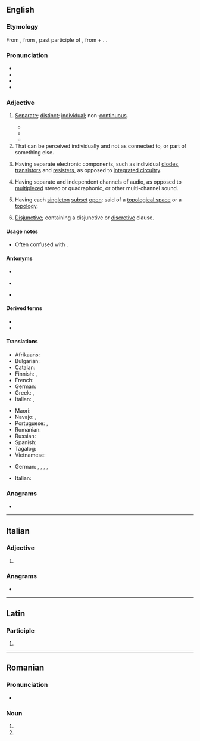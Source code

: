 {{also|discrète}}
==English==
{{slim-wikipedia|dab=Discrete}}

===Etymology===
{{PIE root|en|krey}}
From {{der|en|fro|discret}}, from {{der|en|la|discrētus}}, past participle of {{m|la|discernō||divide}}, from {{m|la|dis-}} + {{m|la|cernō||sift}}. {{doublet|en|discreet}}.

===Pronunciation===
* {{IPA|/dɪsˈkɹiːt/|lang=en}}
* {{audio|en-us-discrete.ogg|Audio (US)|lang=en}}
* {{homophones|lang=en|discreet}}
* {{rhymes|iːt|lang=en}}

===Adjective===
{{en-adj}}

# [[separate|Separate]]; [[distinct]]; [[individual]]; non-[[continuous]].
#: {{ux|en|a government with three '''discrete''' divisions}}
#* {{quote-book|lang=en|year=a. 1856|author={{w|Ralph Walso Emerson}}|chapter=Ode, Inscribed to W. H. Channing|title=Poems|edition=5th|location=Boston|publisher=Pillips, Sampson & Co.|year_published=1856|page=120|pageurl=https://books.google.com/books?id=Hhi5F6X1MwcC&pg=PA120|passage=There are two laws '''discrete,''' / Not reconciled,— / Law for man, and law for thing; / The last builds town and fleet, / But it runs wild, / And doth the man unking.}}
#* {{quote-book|lang=en|year=1875|author={{w|George Henry Lewes}}|chapter=The Problem Stated|title=Problems of Life and Mind|volume=II|location=London|publisher=Trübner & Co.|page=33|pageurl=https://books.google.com/books?id=ouPK_DUE-KYC&pg=PA33|passage=But analysis, penetrating beneath the fact of Sense in search of its ideal factors, declares that this mass of marble ''is'' something very different from what it ''appears'' : its seeming continuity is broken up into '''discrete''' molecules, separated from each other as the stars in the Milky Way are separated ; and its seeming homogeneity is resolved into heterogeneous substances, which are themselves in all probability composite.}}
#* {{quote-book|lang=en|title=A Brief History of Everyone Who Ever Lived|author={{w|Adam Rutherford}}|year=2017|ISBN=9781615194049|publisher=The Experiment|passage=It's not that there aren't measurable, quantifiable differences between all these categories we impose upon things, it's just that for the most part they fit not into '''discrete''' units, but into a continuum.|page=254-255}}
# That can be perceived individually and not as connected to, or part of something else.
# {{lb|en|electrical engineering}} Having separate electronic components, such as individual [[diode]]s, [[transistor]]s and [[resister]]s, as opposed to [[integrated circuit]]ry.
# {{lb|en|audio engineering}} Having separate and independent channels of audio, as opposed to [[multiplexed]] stereo or quadraphonic, or other multi-channel sound.
# {{lb|en|topology}} Having each [[singleton]] [[subset]] [[open]]: said of a [[topological space]] or a [[topology]].
# [[disjunctive|Disjunctive]]; containing a disjunctive or [[discretive]] clause.
#: {{ux|en|"I resign my life, but not my honour" is a '''discrete''' proposition.}}

====Usage notes====
* Often confused with {{m|en|discreet}}.

====Antonyms====
* {{l|en|continuous}}
* {{sense|electrical engineering}} {{l|en|integrated}}
* {{sense|audio engineering}} {{l|en|multiplexed}}

====Derived terms====
* {{l|en|discrete variable}}
* {{l|en|discreteness}}

====Translations====
{{trans-top|Separate; distinct; individual}}
* Afrikaans: {{t|af|diskreet}}
* Bulgarian: {{t+|bg|отделен}}
* Catalan: {{t+|ca|discret}}
* Finnish: {{t+|fi|erillinen}}, {{t+|fi|diskreetti}}
* French: {{t+|fr|distinct}}
* German: {{t+|de|diskret}}
* Greek: {{t+|el|διακριτός}},{{t+|el|διάκριτος}}
* Italian: {{t+|it|distinto}}, {{t+|it|separato}}
{{trans-mid}}
* Maori: {{t|mi|motumotu}}
* Navajo: {{t|nv|ádaa nátʼíiníí}}, {{t|nv|doo yitʼíinii}}
* Portuguese: {{t+|pt|distinguido}} {{t+|pt|distinto}}, {{t+|pt|discreto}}
* Romanian: {{t+|ro|distinct}}
* Russian: {{t+|ru|отде́льный}}
* Spanish: {{t+|es|discreto}}
* Tagalog: {{t|tl|hiwalay}}
* Vietnamese: {{t+|vi|rời rạc}}
{{trans-bottom}}

{{checktrans-top}}
* German: {{t+check|de|diskret}}, {{t+check|de|eigenständig}}, {{t+check|de|einzeln}}, {{t-check|de|unstetig}}, {{t+check|de|separat}}
{{trans-mid}}
* Italian: {{t+check|it|discreto}}
{{trans-bottom}}

===Anagrams===
* {{anagrams|en|a=cdeeirst|desertic|discreet}}

----

==Italian==

===Adjective===
{{head|it|adjective form}}

# {{it-adj form of|discreto|f|pl}}

===Anagrams===
* {{anagrams|it|credesti}}

----

==Latin==

===Participle===
{{la-part-form|discrēte}}

# {{inflection of|la|discrētus||voc|m|s}}

----

==Romanian==

===Pronunciation===
* {{IPA|[disˈkre.te]|lang=ro}}

===Noun===
{{head|ro|adjective form}}

# {{inflection of|ro|discret||indef|f|p|nom//acc}}
# {{inflection of|ro|discret||indef|n|p|nom//acc}}